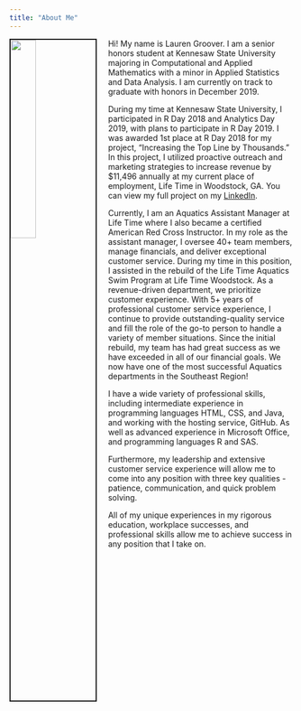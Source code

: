 ```yaml
---
title: "About Me"
---
```


<img src="images/me.JPG" style="width:30%; border:2px solid; margin-right: 20px" align="left">
  
Hi! My name is Lauren Groover. I am a senior honors student at Kennesaw State University majoring in Computational and Applied Mathematics with a minor in Applied Statistics and Data Analysis. I am currently on track to graduate with honors in December 2019.

During my time at Kennesaw State University, I participated in R Day 2018 and Analytics Day 2019, with plans to participate in R Day 2019. I was awarded 1st place at R Day 2018 for my project, "Increasing the Top Line by Thousands." In this project, I utilized proactive outreach and marketing strategies to increase revenue by $11,496 annually at my current place of employment, Life Time in Woodstock, GA. You can view my full project on my [LinkedIn](https://www.linkedin.com/in/lauren-groover-215960151/).

Currently, I am an Aquatics Assistant Manager at Life Time where I also became a certified American Red Cross Instructor. In my role as the assistant manager, I oversee 40+ team members, manage financials, and deliver exceptional customer service. During my time in this position, I assisted in the rebuild of the Life Time Aquatics Swim Program at Life Time Woodstock. As a revenue-driven department, we prioritize customer experience. With 5+ years of professional customer service experience, I continue to provide outstanding-quality service and fill the role of the go-to person to handle a variety of member situations. Since the initial rebuild, my team has had great success as we have exceeded in all of our financial goals. We now have one of the most successful Aquatics departments in the Southeast Region!

I have a wide variety of professional skills, including intermediate experience in programming languages HTML, CSS, and Java, and working with the hosting service, GitHub. As well as advanced experience in Microsoft Office, and programming languages R and SAS. 

Furthermore, my leadership and extensive customer service experience will allow me to come into any position with three key qualities - patience, communication, and quick problem solving. 

All of my unique experiences in my rigorous education, workplace successes, and professional skills allow me to achieve success in any position that I take on. 